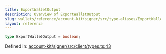 ```yaml
---
title: ExportWalletOutput
description: Overview of ExportWalletOutput
slug: wallets/reference/account-kit/signer/src/type-aliases/ExportWalletOutput
layout: reference
---
```


```ts
type ExportWalletOutput = boolean;
```

Defined in: [account-kit/signer/src/client/types.ts:43](https://github.com/alchemyplatform/aa-sdk/blob/5b9429f0f16dcd4ff822527b8de589e19e88faa7/account-kit/signer/src/client/types.ts#L43)
